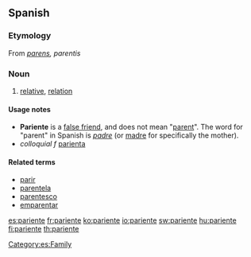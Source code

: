 ==Spanish==

===Etymology===
From {{etyl|la|es}} ''[[parens]], parentis''

===Noun===
{{es-noun-mf}}

# [[relative]], [[relation]]

====Usage notes====
* '''Pariente''' is a [[false friend]], and does not mean "[[parent]]".  The word for "parent" in Spanish is ''[[padre#Spanish|padre]]'' (or [[madre#Spanish|madre]] for specifically the mother).
* ''colloquial f'' [[parienta]]

====Related terms====
* [[parir]]
* [[parentela]]
* [[parentesco]]
* [[emparentar]]

[[Category:es:Family]]

[[es:pariente]]
[[fr:pariente]]
[[ko:pariente]]
[[io:pariente]]
[[sw:pariente]]
[[hu:pariente]]
[[fi:pariente]]
[[th:pariente]]